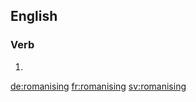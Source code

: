 ==English==

===Verb===
{{head|en}}

# {{present participle of|romanise}}

[[de:romanising]]
[[fr:romanising]]
[[sv:romanising]]